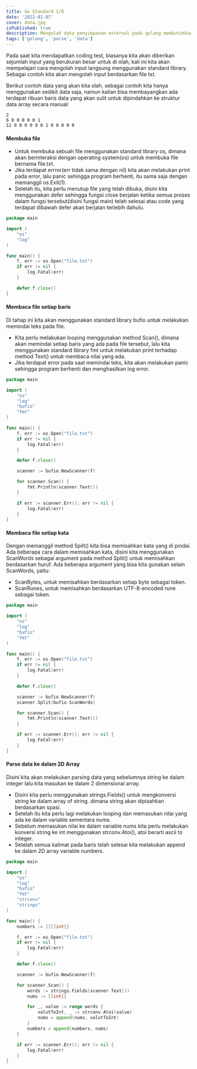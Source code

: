 ```yaml
---
title: Go Standard I/O
date: '2022-01-07'
cover: data.jpg
isPublished: true
description: Mengolah data penyimpanan external pada golang membutuhkan cara tertentu, apalagi dengan data berukuran besar, kita tidak bisa langsung menginisialiasi data langsung ke dalam variable.
tags: ['golang', 'parse', 'data']
---
```


Pada saat kita mendapatkan coding test, biasanya kita akan diberikan sejumlah input yang berukuran besar untuk di olah, kali ini kita akan mempelajari cara mengolah input langsung menggunakan standard library. Sebagai contoh kita akan mengolah input berdasarkan file txt.

Berikut contoh data yang akan kita olah, sebagai contoh kita hanya menggunakan sedikit data saja, namun kalian bisa membayangkan ada terdapat ribuan baris data yang akan sulit untuk dipindahkan ke struktur data array secara manual:

```
2
6 0 0 0 0 0 1
12 0 0 0 0 0 0 1 0 0 0 0 0
```

#### Membuka file

-   Untuk membuka sebuah file menggunakan standard library os, dimana akan berinteraksi dengan operating system(os) untuk membuka file bernama file.txt.
-   Jika terdapat errror(err tidak sama dengan nil) kita akan melakukan print pada error, lalu panic sehingga program berhenti, itu sama saja dengan memanggil os.Exit(1).
-   Setelah itu, kita perlu menutup file yang telah dibuka, disini kita menggunakan defer sehingga fungsi close berjalan ketika semua proses dalam fungsi tersebut(disini fungsi main) telah selesai atau code yang terdapat dibawah defer akan berjalan terlebih dahulu.

```go showlinenumbers theme=orange
package main

import (
	"os"
	"log"
)

func main() {
	f, err := os.Open("file.txt")
	if err != nil {
		log.Fatal(err)
	}

	defer f.close()
}

```

#### Membaca file setiap baris

Di tahap ini kita akan menggunakan standard library bufio untuk melakukan memindai teks pada file.

-   Kita perlu melakukan looping menggunakan method Scan(), dimana akan memindai setiap baris yang ada pada file tersebut, lalu kita menggunakan standard library fmt untuk melakukan print terhadap method Text() untuk membaca nilai yang ada.
-   Jika terdapat error pada saat memindai teks, kita akan melakukan panic sehingga program berhenti dan menghasilkan log error.

```go showlinenumbers theme=orange
package main

import (
	"os"
	"log"
	"bufio"
	"fmt"
)

func main() {
	f, err := os.Open("file.txt")
	if err != nil {
		log.Fatal(err)
	}

	defer f.close()

	scanner := bufio.NewScanner(f)

	for scanner.Scan() {
	    fmt.Println(scanner.Text())
	}

	if err := scanner.Err(); err != nil {
	    log.Fatal(err)
	}
}

```

#### Membaca file setiap kata

Dengan memanggil method Spilt() kita bisa memisahkan kata yang di pindai. Ada beberapa cara dalam memisahkan kata, disini kita menggunakan ScanWords sebagai argument pada method Split() untuk memisahkan berdasarkan huruf.
Ada beberapa argument yang bisa kita gunakan selain ScanWords, yaitu:

-   ScanBytes, untuk memisahkan berdasarkan setiap byte sebagai token.
-   ScanRunes, untuk memisahkan berdasarkan UTF-8-encoded rune sebagai token.

```go showlinenumbers theme=orange
package main

import (
	"os"
	"log"
	"bufio"
	"fmt"
)

func main() {
	f, err := os.Open("file.txt")
	if err != nil {
		log.Fatal(err)
	}

	defer f.close()

	scanner := bufio.NewScanner(f)
	scanner.Split(bufio.ScanWords)

	for scanner.Scan() {
		fmt.Println(scanner.Text())
	}

	if err := scanner.Err(); err != nil {
		log.Fatal(err)
	}
}

```

#### Parse data ke dalam 2D Array

Disini kita akan melakukan parsing data yang sebelumnya string ke dalam integer lalu kita masukan ke dalam 2 dimensional array.

-   Disini kita perlu menggunakan strings.Fields() untuk mengkonversi string ke dalam array of string. dimana string akan dipisahkan berdasarkan spasi.
-   Setelah itu kita perlu lagi melakukan looping dan memasukan nilai yang ada ke dalam variable sementara nums.
-   Sebelum memasukan nilai ke dalam variable nums kita perlu melakukan konversi string ke int menggunakan strconv.Atoi(), atoi berarti ascii to integer.
-   Setelah semua kalimat pada baris telah selesai kita melakukan append ke dalam 2D array variable numbers.

```go showlinenumbers theme=orange
package main

import (
	"os"
	"log"
	"bufio"
	"fmt"
	"strconv"
	"strings"
)

func main() {
	numbers := [][]int{}

	f, err := os.Open("file.txt")
	if err != nil {
		log.Fatal(err)
	}

	defer f.close()

	scanner := bufio.NewScanner(f)

	for scanner.Scan() {
		words := strings.Fields(scanner.Text())
		nums := []int{}

		for _, value := range words {
			valutToInt, _ := strconv.Atoi(value)
			nums = append(nums, valutToInt)
		}
		numbers = append(numbers, nums)
	}

	if err := scanner.Err(); err != nil {
		log.Fatal(err)
	}
}
```
